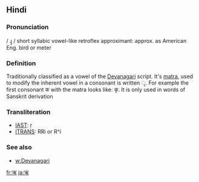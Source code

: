 == Hindi ==

=== Pronunciation ===
/ ɻ̩ / short syllabic vowel-like retroflex approximant: approx. as American Eng. bird or meter 
<!--Hmm, I can't find the sources, but it's also pronounced just as ri though I'm not sure that's the right IPA-->
=== Definition ===

Traditionally classified as a vowel of the [[Devanagari]] script. It's [[matra]], used to modify the inherent vowel in a consonant is written &#x0943;. For example the first consonant क with the matra looks like: कृ. It is only used in words of Sanskrit derivation

=== Transliteration ===
*[[w:IAST|IAST]]: ṛ
*[[w:ITRANS|ITRANS]]: RRi or R^i

=== See also ===
*[[w:Devanagari]]

[[fr:ऋ]]
[[ja:ऋ]]